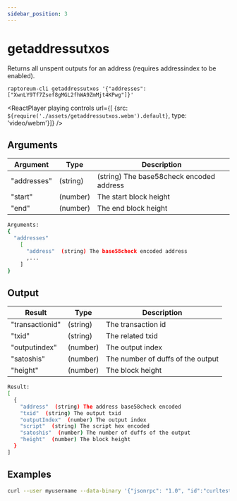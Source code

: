```yaml
---
sidebar_position: 3
---
```


# getaddressutxos

Returns all unspent outputs for an address (requires addressindex to be enabled).

`raptoreum-cli getaddressutxos '{"addresses": ["XwnLY9Tf7Zsef8gMGL2fhWA9ZmMjt4KPwg"]}'`

<ReactPlayer playing controls url={[
    {src: `${require('./assets/getaddressutxos.webm').default}`, type: 'video/webm'}]} />


## Arguments

| Argument | Type | Description |
|--|--|--|
| "addresses" | (string) | (string) The base58check encoded address |
| "start" | (number) | The start block height |
| "end" | (number) | The end block height |

```bash
Arguments:
{
  "addresses"
    [
      "address"  (string) The base58check encoded address
      ,...
    ]
}
```

## Output

| Result | Type | Description |
|--|--|--|
| "transactionid" | (string) | The transaction id |
| "txid" | (string) | The related txid |
| "outputindex" | (number) | The output index |
| "satoshis" | (number) | The number of duffs of the output |
| "height" | (number) | The block height |

```bash
Result:
[
  {
    "address"  (string) The address base58check encoded
    "txid"  (string) The output txid
    "outputIndex"  (number) The output index
    "script"  (string) The script hex encoded
    "satoshis"  (number) The number of duffs of the output
    "height"  (number) The block height
  }
]
```


## Examples

```bash
curl --user myusername --data-binary '{"jsonrpc": "1.0", "id":"curltest", "method": "getaddressutxos", "params": [{"addresses": ["XwnLY9Tf7Zsef8gMGL2fhWA9ZmMjt4KPwg"]}] }' -H 'content-type: text/plain;' http://127.0.0.1:9998/
```

